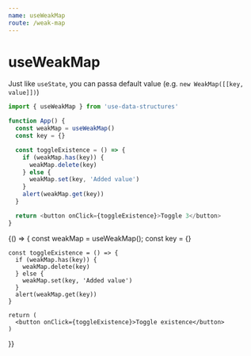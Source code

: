 ```yaml
---
name: useWeakMap
route: /weak-map
---
```



# useWeakMap

Just like `useState`, you can passa default value (e.g. `new WeakMap([[key, value]])`)

```js
import { useWeakMap } from 'use-data-structures'

function App() {
  const weakMap = useWeakMap()
  const key = {}

  const toggleExistence = () => {
    if (weakMap.has(key)) {
      weakMap.delete(key)
    } else {
      weakMap.set(key, 'Added value')
    }
    alert(weakMap.get(key))
  }

  return <button onClick={toggleExistence}>Toggle 3</button>
}
```

<Playground>
  {() => {
    const weakMap = useWeakMap();
    const key = {}

    const toggleExistence = () => {
      if (weakMap.has(key)) {
        weakMap.delete(key)
      } else {
        weakMap.set(key, 'Added value')
      }
      alert(weakMap.get(key))
    }

    return (
      <button onClick={toggleExistence}>Toggle existence</button>
    )

}}

</Playground>
